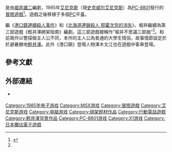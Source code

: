 {{NoteTA
| G1=Games
| G2=Square Enix
}}
{{Infobox VG
| title = 輕井澤綁架指南
| image =
| caption =
| japanese =軽井沢誘拐案内
| english =
| original =
| genre = [[冒險遊戲|冒險]]
| platform =[[PC-6001|PC-6001]]，[[PC-8801|PC-8801]]，[[FM-7|FM-7]]，[[X1|X1]]，[[MSX|MSX]]，[[行動電話|行動電話]]
| developer =[[艾尼克斯|艾尼克斯]]<br />[[史克威爾艾尼克斯|史克威爾艾尼克斯]]
| publisher = [[艾尼克斯|艾尼克斯]]<br />[[史克威爾艾尼克斯|史克威爾艾尼克斯]]
| license =
| series =
| engine =
| version =
| modes = [[單人遊戲|單人]]
| released='''PC-8801'''{{Vgrelease|JP|1985年5月}}'''FM-7'''{{Vgrelease|JP|1985年8月}}'''X1'''{{Vgrelease|JP|1985年10月}}'''PC-6001'''{{Vgrelease|JP|1986年9月}}'''MSX'''{{Vgrelease|JP|1986年12月}}'''行動電話'''{{Vgrelease|JP|2005年7月19日}}
| ratings = {{vgratings|}}
| media =
| onlinegame =
| requirements =
| input =
| etc =
}}

{{vgname|輕井澤綁架指南|ja=軽井沢誘拐案内}}是由[[堀井雄二|堀井雄二]]編劇，1985年[[艾尼克斯|艾尼克斯]]（現[[史克威尔艾尼克斯|史克威尔艾尼克斯]]）為[[PC-8801|PC-8801]]發行的[[冒險遊戲|冒險遊戲]]<ref name="fami">{{cite web | url=http://www.famitsu.com/k_tai/news/1170502_1350.html | title=堀井雄二氏の『軽井沢誘拐案内』がiアプリに！ | publisher=[[Fami通|Famitsu]] | date=2005-12-12 | language=ja | accessdate=2013-06-27 | archive-date=2019-11-28 | archive-url=https://web.archive.org/web/20191128024837/https://www.famitsu.com/k_tai/news/1170502_1350.html | dead-url=no }}</ref>。遊戲之後移植于多個[[个人电脑|PC]]平臺。

繼《[[港口鎮連續殺人事件|港口鎮連續殺人事件]]》和《[[北海道連鎖殺人_鄂霍次克的消失|北海道連鎖殺人 鄂霍次克的消失]]》，堀井繼續為第三部遊戲《輕井澤綁架指南》編劇。這三部遊戲被稱作“堀井不思議三部曲”<ref name="fami" />。和前兩作以警探做主人公不同，本作的主人公為普通的大學生情侶，故事情節設定於於避暑勝地[[輕井澤町|輕井澤]]。此外《港口鎮》登場人物澤木文江也在遊戲中客串登場。

== 參考文獻 ==
{{reflist}}

== 外部連結 ==

* {{Official website|http://www.square-enix.co.jp/mobile/game/mysteries/karuizawa/index.html|移動電話版官方網站}} {{ja icon}}
{{videogame-stub}}
{{DEFAULTSORT:Karuizawa Yukai Annai}}
[[Category:1985年电子游戏|Category:1985年电子游戏]]
[[Category:MSX游戏|Category:MSX游戏]]
[[Category:冒險遊戲|Category:冒險遊戲]]
[[Category:艾尼克斯游戏|Category:艾尼克斯游戏]]
[[Category:电脑游戏|Category:电脑游戏]]
[[Category:绑架题材作品|Category:绑架题材作品]]
[[Category:行動電話遊戲|Category:行動電話遊戲]]
[[Category:輕井澤背景作品|Category:輕井澤背景作品]]
[[Category:PC-8801游戏|Category:PC-8801游戏]]
[[Category:X1游戏|Category:X1游戏]]
[[Category:日本獨佔電子遊戲|Category:日本獨佔電子遊戲]]